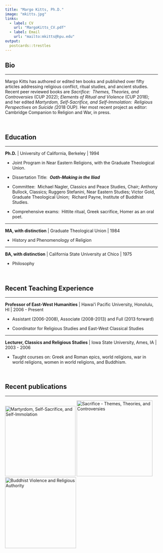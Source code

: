 ```yaml
---
title: "Margo Kitts, Ph.D."
image: "mkitts.jpg"
links:
  - label: CV
    url: "MargoKitts_CV.pdf"
  - label: Email
    url: "mailto:mkitts@hpu.edu"
output:
  postcards::trestles
---
```


## Bio

------------------------------------------------------------------------

Margo Kitts has authored or edited ten books and published over fifty articles addressing religious conflict, ritual studies, and ancient studies.  Recent peer reviewed books are *Sacrifice:  Themes, Theories, and Controversies* (CUP 2022); *Elements of Ritual and Violence* (CUP 2018); and her edited *Martyrdom, Self-Sacrifice, and Self-Immolation:  Religious Perspectives on Suicide (*2018 OUP*).* Her most recent project as editor: Cambridge Companion to Religion and War, in press.

<br>

## Education

------------------------------------------------------------------------

**Ph.D.** \| University of California, Berkeley \| 1994

-   Joint Program in Near Eastern Religions, with the Graduate Theological Union.

-   Dissertation Title:  ***Oath-Making in the Iliad***

-   Committee:  Michael Nagler, Classics and Peace Studies, Chair; Anthony Bullock, Classics; Ruggero Stefanini, Near Eastern Studies; Victor Gold, Graduate Theological Union;  Richard Payne, Institute of Buddhist Studies.

-   Comprehensive exams:  Hittite ritual, Greek sacrifice, Homer as an oral poet.

------------------------------------------------------------------------

**MA, with distinction** \| Graduate Theological Union \| 1984

-   History and Phenomenology of Religion

------------------------------------------------------------------------

**BA, with distinction** \| California State University at Chico \| 1975

-   Philosophy

<br>

## Recent Teaching Experience

------------------------------------------------------------------------

**Professor of East-West Humanities** \| Hawai'i Pacific University, Honolulu, HI \| 2006 - Present

-   Assistant (2006-2008), Associate (2008-2013) and Full (2013 forward)

-   Coordinator for Religious Studies and East-West Classical Studies

------------------------------------------------------------------------

**Lecturer, Classics and Religious Studies** \| Iowa State University, Ames, IA \| 2003 - 2006

-   Taught courses on: Greek and Roman epics, world religions, war in world religions, women in world religions, and Buddhism.

<br>

## Recent publications

------------------------------------------------------------------------

[![](./Kitts_Martyrdom_cover.jpeg "Martyrdom, Self-Sacrifice, and Self-Immolation"){width="232"}](https://global.oup.com/academic/product/martyrdom-self-sacrifice-and-self-immolation-9780190656485?cc=us&lang=en&) [![](./Kitts_Sacrifice_cover.jpeg "Sacrifice - Themes, Theories, and Controversies"){width="250"}](https://www.cambridge.org/core/elements/abs/sacrifice/9A5583880E76A99D63D36D488B62FD0C) [![](./Kitts_Buddhist_Violence.jpeg "Buddhist Violence and Religious Authority"){width="234"}](https://www.equinoxpub.com/home/buddhist-violence/)
